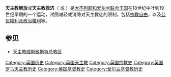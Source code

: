 {{Multiple issues|
{{unreferenced|time=2015-08-07T11:01:09+00:00}}
{{Expand language|1=en|time=2021-11-30T03:56:19+00:00}}
{{expand|time=2015-08-07T11:01:09+00:00}}

}}
'''天主教解放'''或'''天主教救济'''（{{lang-en|'''Catholic emancipation'''}} 或 {{lang|en|'''Catholic relief'''}}）是[[大不列颠和爱尔兰联合王国|大不列颠和爱尔兰联合王国]]在18世纪中叶到19世纪早期的一个运动，试图减轻或消除对天主教徒的限制，包括[[宗教自由|宗教自由]]，以及[[公民權利及政治權利|公民權利及政治權利]]等。

==参见==
*[[天主教威斯敏斯特总教区|天主教威斯敏斯特总教区]]

[[Category:英国历史|Category:英国历史]]
[[Category:英国天主教|Category:英国天主教]]
[[Category:英国宗教史|Category:英国宗教史]]
[[Category:英国罗马天主教历史|Category:英国罗马天主教历史]]
[[Category:英国基督教史|Category:英国基督教史]]
[[Category:爱尔兰基督教历史|Category:爱尔兰基督教历史]]